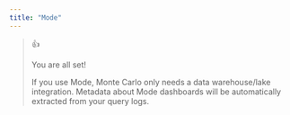 ```yaml
---
title: "Mode"
---
```


> 👍
> 
> You are all set!
> 
> If you use Mode, Monte Carlo only needs a data warehouse/lake integration. Metadata about Mode dashboards will be automatically extracted from your query logs.